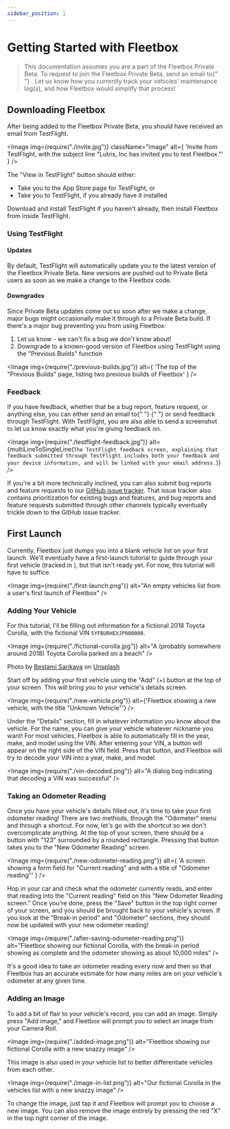 ```yaml
---
sidebar_position: 1
---
```



# Getting Started with Fleetbox

<blockquote>
  This documentation assumes you are a part of the Fleetbox Private Beta. To
  request to join the Fleetbox Private Beta, send an email to{" "}
  <MailtoLink
    address="beta@fleetbox.io"
    properties={{
      subject: "Request to join",
      body: multiLineToSingleLine(`
        Hi there, Fleetbox team! I'd like to join the Fleetbox Private Beta. I
        currently use (a spreadsheet/CarFax Car Care/something else) to keep
        track of my vehicles, but using Fleetbox would help me (keep track of
        modifications/track my mileage/something else) better than my previous
        solution can.
      `),
    }}
  />
  . Let us know how you currently track your vehicles' maintenance log(s), and how
  Fleetbox would simplify that process!
</blockquote>

## Downloading Fleetbox

After being added to the Fleetbox Private Beta, you should have received an
email from TestFlight.

<Image
  img={require("./invite.jpg")}
  className="image"
  alt={
    'Invite from TestFlight, with the subject line "Lutris, Inc has invited you to test Fleetbox."'
  }
/>

The "View in TestFlight" button should either:

- Take you to the App Store page for TestFlight, or
- Take you to TestFlight, if you already have it installed

Download and install TestFlight if you haven't already, then install Fleetbox
from inside TestFlight.

### Using TestFlight

#### Updates

By default, TestFlight will automatically update you to the latest version of
the Fleetbox Private Beta. New versions are pushed out to Private Beta users as
soon as we make a change to the Fleetbox code.

#### Downgrades

Since Private Beta updates come out so soon after we make a change, major bugs
might occasionally make it through to a Private Beta build. If there's a major
bug preventing you from using Fleetbox:

1. Let us know - we can't fix a bug we don't know about!
2. Downgrade to a known-good version of Fleetbox using TestFlight using the
   "Previous Builds" function

<Image
  img={require("./previous-builds.jpg")}
  alt={
    'The top of the "Previous Builds" page, listing two previous builds of Fleetbox'
  }
/>

### Feedback

<p>
  If you have feedback, whether that be a bug report, feature request, or
  anything else, you can either send an email to{" "}
  <MailtoLink
    address="beta@fleetbox.io"
    properties={{
      subject: "Feedback",
      body: multiLineToSingleLine(`
        Hi there, Fleetbox team! I have some feedback about Fleetbox. (XYZ is
        broken/It would be cool if XYZ existed/Competitor A does XYZ, but I
        can't figure out how to do that in Fleetbox/etc)
      `),
    }}
  />{" "}
  or send feedback through TestFlight. With TestFlight, you are also able to
  send a screenshot to let us know exactly what you're giving feedback on.
</p>

<Image
  img={require("./testflight-feedback.jpg")}
  alt={multiLineToSingleLine(`
    The TestFlight feedback screen, explaining that feedback submitted through
    TestFlight includes both your feedback and your device information, and will
    be linked with your email address.
  `)}
/>

If you're a bit more technically inclined, you can also submit bug reports and
feature requests to our
[GitHub issue tracker](https://github.com/LutrisEng/fleetbox/issues). That issue
tracker also contains prioritization for existing bugs and features, and bug
reports and feature requests submitted through other channels typically
eventually trickle down to the GitHub issue tracker.

## First Launch

<p>
  Currently, Fleetbox just dumps you into a blank vehicle list on your first
  launch. We'll eventually have a first-launch tutorial to guide through your
  first vehicle (tracked in <GitHubIssue issue={20} />
  ), but that isn't ready yet. For now, this tutorial will have to suffice.
</p>

<Image
  img={require("./first-launch.png")}
  alt="An empty vehicles list from a user's first launch of Fleetbox"
/>

### Adding Your Vehicle

For this tutorial, I'll be filling out information for a fictional 2018 Toyota
Corolla, with the fictional VIN `5YFBURHEXJP000000`.

<Image
  img={require("./fictional-corolla.jpg")}
  alt="A (probably somewhere around 2018) Toyota Corolla parked on a beach"
/>

Photo by
[Bestami Sarıkaya](https://unsplash.com/@bbestamis?utm_source=unsplash&utm_medium=referral&utm_content=creditCopyText)
on
[Unsplash](https://unsplash.com/s/photos/toyota-corolla?utm_source=unsplash&utm_medium=referral&utm_content=creditCopyText)

Start off by adding your first vehicle using the "Add" (+) button at the top of
your screen. This will bring you to your vehicle's details screen.

<Image
  img={require("./new-vehicle.png")}
  alt={'Fleetbox showing a new vehicle, with the title "Unknown Vehicle"'}
/>

Under the "Details" section, fill in whatever information you know about the
vehicle. For the name, you can give your vehicle whatever nickname you want! For
most vehicles, Fleetbox is able to automatically fill in the year, make, and
model using the VIN. After entering your VIN, a button will appear on the right
side of the VIN field. Press that button, and Fleetbox will try to decode your
VIN into a year, make, and model.

<Image
  img={require("./vin-decoded.png")}
  alt="A dialog bog indicating that decoding a VIN was successful"
/>

### Taking an Odometer Reading

Once you have your vehicle's details filled out, it's time to take your first
odometer reading! There are two methods, through the "Odometer" menu and through
a shortcut. For now, let's go with the shortcut so we don't overcomplicate
anything. At the top of your screen, there should be a button with "123"
surrounded by a rounded rectangle. Pressing that button takes you to the "New
Odometer Reading" screen.

<Image
  img={require("./new-odometer-reading.png")}
  alt={
    'A screen showing a form field for "Current reading" and with a title of "Odometer reading"'
  }
/>

Hop in your car and check what the odometer currently reads, and enter that
reading into the "Current reading" field on this "New Odometer Reading screen."
Once you're done, press the "Save" button in the top right corner of your
screen, and you should be brought back to your vehicle's screen. If you look at
the "Break-in period" and "Odometer" sections, they should now be updated with
your new odometer reading!

<Image
  img={require("./after-saving-odometer-reading.png")}
  alt="Fleetbox showing our fictional Corolla, with the break-in period showing as complete and the odometer showing as about 10,000 miles"
/>

It's a good idea to take an odometer reading every now and then so that Fleetbox
has an accurate estimate for how many miles are on your vehicle's odometer at
any given time.

### Adding an Image

To add a bit of flair to your vehicle's record, you can add an image. Simply
press "Add image," and Fleetbox will prompt you to select an image from your
Camera Roll.

<Image
  img={require("./added-image.png")}
  alt="Fleetbox showing our fictional Corolla with a new snazzy image"
/>

This image is also used in your vehicle list to better differentiate vehicles
from each other.

<Image
  img={require("./image-in-list.png")}
  alt="Our fictional Corolla in the vehicles list with a new snazzy image"
/>

To change the image, just tap it and Fleetbox will prompt you to choose a new
image. You can also remove the image entirely by pressing the red "X" in the top
right corner of the image.
